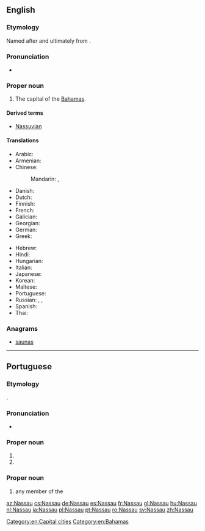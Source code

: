 ==English==
{{wikipedia}}

===Etymology===
Named after {{w|Nassau, Germany}} and ultimately from {{etyl|de|en}} {{m|de|nass||wet}}.

===Pronunciation===
* {{IPA|/ˈnæsɔː/|lang=en}}

===Proper noun===
{{en-proper noun}}

# The capital of the [[Bahamas]].

====Derived terms====
* [[Nassuvian]]

====Translations====
{{trans-top|capital of the Bahamas}}
* Arabic: {{t|ar|نَاسَاو|m|tr=nasāw}}
* Armenian: {{t|hy|Նասաու}}
* Chinese:
*: Mandarin: {{t|cmn|拿騷|sc=Hani}}, {{t+|cmn|拿骚|tr=Násāo|sc=Hani}}
* Danish: {{t|da|Nassau}}
* Dutch: {{t+|nl|Nassau}}
* Finnish: {{t|fi|Nassau}}
* French: {{t+|fr|Nassau}}
* Galician: {{t+|gl|Nassau}}
* Georgian: {{t|ka|ნასაუ}}
* German: {{t+|de|Nassau}}
* Greek: {{t|el|Νασσάου}}
{{trans-mid}}
* Hebrew: {{t|he|נסאו}}
* Hindi: {{t|hi|नासाओ|tr=nāsā'ō}}
* Hungarian: {{t+|hu|Nassau}}
* Italian: {{t|it|Nassau|f}}
* Japanese: {{t|ja|ナッソー|tr=Nassō}}
* Korean: {{t|ko|나소|tr=Naso}}
* Maltese: {{t|mt|Nassaw}}
* Portuguese: {{t+|pt|Nassau}}
* Russian: {{t+|ru|На́ссау|m}}, {{t+|ru|Насса́у|m}}, {{t+|ru|На́ссо|m}}
* Spanish: {{t+|es|Nassau}}
* Thai: {{t|th|นัสซอ|tr=nátsaaw}}
{{trans-bottom}}

===Anagrams===
* [[saunas#English|saunas]]

[[Category:en:Capital cities]]
[[Category:en:Bahamas]]

----

==Portuguese==

===Etymology===
{{bor|pt|de|Nassau}}.

===Pronunciation===
* {{a|Brazil}} {{IPA|/na.ˈsaw/|lang=pt}}

===Proper noun===
{{pt-proper noun|f}}

# {{place|pt|town|s/Rhineland-Palatinate|c/Germany|t1=Nassau}}
# {{place|pt|capital city|c/Bahamas|t1=Nassau}}

===Proper noun===
{{head|pt|proper noun|g=m|plural|Nassau|or|Nassaus}}

# any member of the {{w|House of Nassau}}

{{topics|pt|Bahamas}}

[[az:Nassau]]
[[cs:Nassau]]
[[de:Nassau]]
[[es:Nassau]]
[[fr:Nassau]]
[[gl:Nassau]]
[[hu:Nassau]]
[[nl:Nassau]]
[[ja:Nassau]]
[[pl:Nassau]]
[[pt:Nassau]]
[[ro:Nassau]]
[[sv:Nassau]]
[[zh:Nassau]]